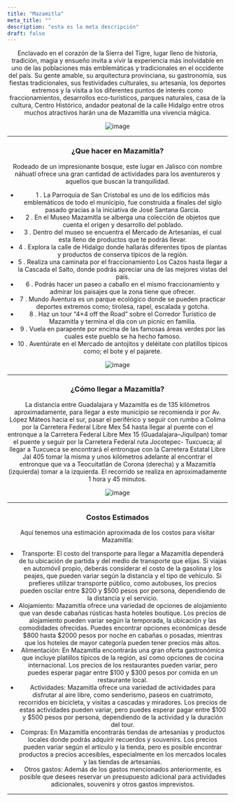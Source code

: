 ```yaml
---
title: "Mazamitla"
meta_title: ""
description: "esta es la meta descripción"
draft: false
---
```

<div align="center">
Enclavado en el corazón de la Sierra del Tigre, lugar lleno de historia, tradición, magia y ensueño invita a vivir la experiencia más inolvidable en uno de las poblaciones más emblemáticas y tradicionales en el occidente del país. Su gente amable, su arquitectura provinciana, su gastronomía, sus fiestas tradicionales, sus festividades culturales, su artesanía, los deportes extremos y la visita a los diferentes puntos de interés como fraccionamientos, desarrollos eco-turísticos, parques naturales, casa de la cultura, Centro Histórico, andador peatonal de la calle Hidalgo entre otros muchos atractivos harán una de Mazamitla una vivencia mágica.

![image](/images/Mazamitla/Mazamitla.jpg)

---

### ¿Que hacer en Mazamitla?

Rodeado de un impresionante bosque, este lugar en Jalisco con nombre náhuatl ofrece una gran cantidad de actividades para los aventureros y aquellos que buscan la tranquilidad.
- 1 . La Parroquia de San Cristobal es uno de los edificios más emblemáticos de todo el municipio, fue construida a finales del siglo pasado gracias a la iniciativa de José Santana Garcia.
- 2 . En el Museo Mazamitla se alberga una colección de objetos que cuenta el origen y desarrollo del poblado.
- 3 . Dentro del museo se encuentra el Mercado de Artesanías, el cual esta lleno de productos que te podrás llevar.
- 4 . Explora la calle de Hidalgo donde hallarás diferentes tipos de plantas y productos de conserva típicos de la región.
- 5 . Realiza una caminata por el fraccionamiento Los Cazos hasta llegar a la Cascada el Salto, donde podrás apreciar una de las mejores vistas del país.
- 6 . Podrás hacer un paseo a caballo en el mismo fraccionamiento y admirar los paisajes que la zona tiene que ofrecer.
- 7 . Mundo Aventura es un parque ecológico donde se pueden practicar deportes extremos como; tirolesa, rapel, escalada y gotcha.
- 8 . Haz un tour “4×4 off the Road” sobre el Corredor Turístico de Mazamitla y termina el día con un picnic en familia.
- 9 . Vuela en parapente por encima de las famosas áreas verdes por las cuales este pueblo se ha hecho famoso.
- 10 . Aventúrate en el Mercado de antojitos y deléitate con platillos típicos como; el bote y el pajarete.


![image](/images/Mazamitla/Mazamitla1.jpg)

---

### ¿Cómo llegar a Mazamitla?

La distancia entre Guadalajara y Mazamitla es de 135 kilómetros aproximadamente, para llegar a este municipio se recomienda ir por Av. López Máteos hacia el sur, pasar el periférico y seguir con rumbo a Colima por la Carretera Federal Libre Mex 54 hasta llegar al puente con el entronque a la Carretera Federal Libre Mex 15 (Guadalajara–Jiquilpan) tomar el puente y seguir por la Carretera Federal ruta Jocotepec- Tuxcueca; al llegar a Tuxcueca se encontrará el entronque con la Carretera Estatal Libre Jal 405 tomar la misma y unos kilómetros adelante al encontrar el entronque que va a Teocuitatlán de Corona (derecha) y a Mazamitla (izquierda) tomar a la izquierda. El recorrido se realiza en aproximadamente 1 hora y 45 minutos.


![image](/images/Mazamitla/Gps.png)


---

### Costos Estimados

Aquí tenemos una estimación aproximada de los costos para visitar Mazamitla:
- Transporte: El costo del transporte para llegar a Mazamitla dependerá de tu ubicación de partida y del medio de transporte que elijas. Si viajas en automóvil propio, deberás considerar el costo de la gasolina y los peajes, que pueden variar según la distancia y el tipo de vehículo. Si prefieres utilizar transporte público, como autobuses, los precios pueden oscilar entre $200 y $500 pesos por persona, dependiendo de la distancia y el servicio.
- Alojamiento: Mazamitla ofrece una variedad de opciones de alojamiento que van desde cabañas rústicas hasta hoteles boutique. Los precios de alojamiento pueden variar según la temporada, la ubicación y las comodidades ofrecidas. Puedes encontrar opciones económicas desde $800 hasta $2000 pesos por noche en cabañas o posadas, mientras que los hoteles de mayor categoría pueden tener precios más altos.
- Alimentación: En Mazamitla encontrarás una gran oferta gastronómica que incluye platillos típicos de la región, así como opciones de cocina internacional. Los precios de los restaurantes pueden variar, pero puedes esperar pagar entre $100 y $300 pesos por comida en un restaurante local.
- Actividades: Mazamitla ofrece una variedad de actividades para disfrutar al aire libre, como senderismo, paseos en cuatrimoto, recorridos en bicicleta, y visitas a cascadas y miradores. Los precios de estas actividades pueden variar, pero puedes esperar pagar entre $100 y $500 pesos por persona, dependiendo de la actividad y la duración del tour.
- Compras: En Mazamitla encontrarás tiendas de artesanías y productos locales donde podrás adquirir recuerdos y souvenirs. Los precios pueden variar según el artículo y la tienda, pero es posible encontrar productos a precios accesibles, especialmente en los mercados locales y las tiendas de artesanías.
- Otros gastos: Además de los gastos mencionados anteriormente, es posible que desees reservar un presupuesto adicional para actividades adicionales, souvenirs y otros gastos imprevistos.

---
</div>
